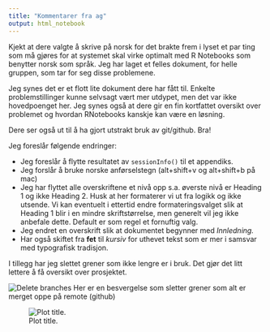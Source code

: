 ```yaml
---
title: "Kommentarer fra ag"
output: html_notebook
---
```


Kjekt at dere valgte å skrive på norsk for det brakte frem i lyset et par ting som må gjøres for at systemet skal virke optimalt med R Notebooks som benytter norsk som språk.
Jeg har laget et felles dokument, for helle gruppen, som tar for seg disse problemene.

Jeg synes det er et flott lite dokument dere har fått til.
Enkelte problemstillinger kunne selvsagt vært mer utdypet, men det var ikke hovedpoenget her.
Jeg synes også at dere gir en fin kortfattet oversikt over problemet og hvordan RNotebooks kanskje kan være en løsning.

Dere ser også ut til å ha gjort utstrakt bruk av git/github.
Bra!

Jeg foreslår følgende endringer:

-   Jeg foreslår å flytte resultatet av `sessionInfo()` til et appendiks.
-   Jeg forslår å bruke norske anførselstegn (alt+shift+v og alt+shift+b på mac)
-   Jeg har flyttet alle overskriftene et nivå opp s.a. øverste nivå er Heading 1 og ikke Heading 2. Husk at her formaterer vi ut fra logikk og ikke utsende. Vi kan eventuelt i ettertid endre formateringsvalget slik at Heading 1 blir i en mindre skriftstørrelse, men generelt vil jeg ikke anbefale dette. Default er som regel et fornuftig valg.
-   Jeg endret en overskrift slik at dokumentet begynner med *Innledning.*
-   Har også skiftet fra **fet** til *kursiv* for uthevet tekst som er mer i samsvar med typografisk tradisjon.

I tillegg har jeg slettet grener som ikke lengre er i bruk.
Det gjør det litt lettere å få oversikt over prosjektet.

![Delete branches](comments_ag_insertimage_1.png "Delete branches") Her er en besvergelse som sletter grener som alt er merget oppe på remote (github)

![Plot title.](comments_ag_insertimage_2.png)
